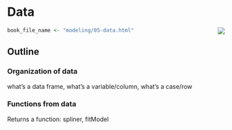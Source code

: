 # Data {#data-basics}

<div style="float:right;">[![](www/icons/edit.png)](https://github.com/ProjectMOSAIC/MOSAIC-Calculus/blob/main/modeling/05-data.Rmd)</div>

```r
book_file_name <- "modeling/05-data.html"
```


## Outline

### Organization of data

what's a data frame, what's a variable/column, what's a case/row

### Functions from data

Returns a function: spliner, fitModel
